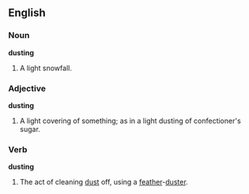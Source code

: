 ==English==

===Noun===
'''dusting'''
#A light snowfall.

===Adjective===
'''dusting'''
#A light covering of something; as in a light dusting of confectioner's sugar.

===Verb===
'''dusting'''
#The act of cleaning [[dust]] off, using a [[feather]]-[[duster]].